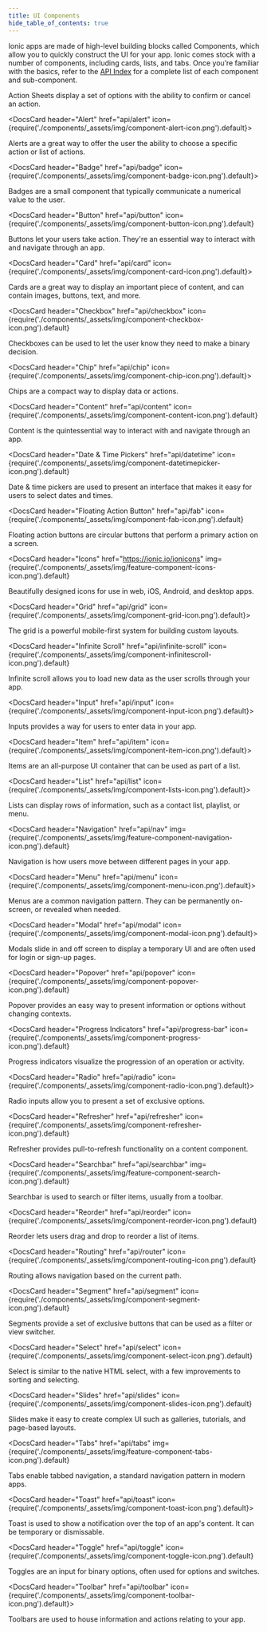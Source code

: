 ```yaml
---
title: UI Components
hide_table_of_contents: true
---
```



<head>
  <title>UI Components | User Interface Application Building Components</title>
  <meta
    name="description"
    content="Ionic Framework comes stock with a number of high-level UI components, including cards, lists, and tabs to quickly and easily build your app's user interface."
  />
  <style>{`
    :root {
      --doc-item-container-width: 60rem;
    }
  `}</style>
</head>

Ionic apps are made of high-level building blocks called Components, which allow you to quickly construct the UI for your app. Ionic comes stock with a number of components, including cards, lists, and tabs. Once you’re familiar with the basics, refer to the [API Index](api.md) for a complete list of each component and sub-component.

<intro-end />

<DocsCards>
  <DocsCard header="Action Sheet" href="api/action-sheet" img={require('./components/_assets/img/feature-component-actionsheet-icon.png').default}>
    <p>Action Sheets display a set of options with the ability to confirm or cancel an action.</p>
  </DocsCard>

<DocsCard header="Alert" href="api/alert" icon={require('./components/_assets/img/component-alert-icon.png').default}>
  <p>Alerts are a great way to offer the user the ability to choose a specific action or list of actions.</p>
</DocsCard>

<DocsCard header="Badge" href="api/badge" icon={require('./components/_assets/img/component-badge-icon.png').default}>
  <p>Badges are a small component that typically communicate a numerical value to the user.</p>
</DocsCard>

<DocsCard
  header="Button"
  href="api/button"
  icon={require('./components/_assets/img/component-button-icon.png').default}
>
  <p>Buttons let your users take action. They're an essential way to interact with and navigate through an app.</p>
</DocsCard>

<DocsCard header="Card" href="api/card" icon={require('./components/_assets/img/component-card-icon.png').default}>
  <p>
    Cards are a great way to display an important piece of content, and can contain images, buttons, text, and more.
  </p>
</DocsCard>

<DocsCard
  header="Checkbox"
  href="api/checkbox"
  icon={require('./components/_assets/img/component-checkbox-icon.png').default}
>
  <p>Checkboxes can be used to let the user know they need to make a binary decision.</p>
</DocsCard>

<DocsCard header="Chip" href="api/chip" icon={require('./components/_assets/img/component-chip-icon.png').default}>
  <p>Chips are a compact way to display data or actions.</p>
</DocsCard>

<DocsCard
  header="Content"
  href="api/content"
  icon={require('./components/_assets/img/component-content-icon.png').default}
>
  <p>Content is the quintessential way to interact with and navigate through an app.</p>
</DocsCard>

<DocsCard
  header="Date & Time Pickers"
  href="api/datetime"
  icon={require('./components/_assets/img/component-datetimepicker-icon.png').default}
>
  <p>Date & time pickers are used to present an interface that makes it easy for users to select dates and times.</p>
</DocsCard>

<DocsCard
  header="Floating Action Button"
  href="api/fab"
  icon={require('./components/_assets/img/component-fab-icon.png').default}
>
  <p>Floating action buttons are circular buttons that perform a primary action on a screen.</p>
</DocsCard>

<DocsCard
  header="Icons"
  href="https://ionic.io/ionicons"
  img={require('./components/_assets/img/feature-component-icons-icon.png').default}
>
  <p>Beautifully designed icons for use in web, iOS, Android, and desktop apps.</p>
</DocsCard>

<DocsCard header="Grid" href="api/grid" icon={require('./components/_assets/img/component-grid-icon.png').default}>
  <p>The grid is a powerful mobile-first system for building custom layouts.</p>
</DocsCard>

<DocsCard
  header="Infinite Scroll"
  href="api/infinite-scroll"
  icon={require('./components/_assets/img/component-infinitescroll-icon.png').default}
>
  <p>Infinite scroll allows you to load new data as the user scrolls through your app.</p>
</DocsCard>

<DocsCard header="Input" href="api/input" icon={require('./components/_assets/img/component-input-icon.png').default}>
  <p>Inputs provides a way for users to enter data in your app.</p>
</DocsCard>

<DocsCard header="Item" href="api/item" icon={require('./components/_assets/img/component-item-icon.png').default}>
  <p>Items are an all-purpose UI container that can be used as part of a list.</p>
</DocsCard>

<DocsCard header="List" href="api/list" icon={require('./components/_assets/img/component-lists-icon.png').default}>
  <p>Lists can display rows of information, such as a contact list, playlist, or menu.</p>
</DocsCard>

<DocsCard
  header="Navigation"
  href="api/nav"
  img={require('./components/_assets/img/feature-component-navigation-icon.png').default}
>
  <p>Navigation is how users move between different pages in your app.</p>
</DocsCard>

<DocsCard header="Menu" href="api/menu" icon={require('./components/_assets/img/component-menu-icon.png').default}>
  <p>Menus are a common navigation pattern. They can be permanently on-screen, or revealed when needed.</p>
</DocsCard>

<DocsCard header="Modal" href="api/modal" icon={require('./components/_assets/img/component-modal-icon.png').default}>
  <p>Modals slide in and off screen to display a temporary UI and are often used for login or sign-up pages.</p>
</DocsCard>

<DocsCard
  header="Popover"
  href="api/popover"
  icon={require('./components/_assets/img/component-popover-icon.png').default}
>
  <p>Popover provides an easy way to present information or options without changing contexts.</p>
</DocsCard>

<DocsCard
  header="Progress Indicators"
  href="api/progress-bar"
  icon={require('./components/_assets/img/component-progress-icon.png').default}
>
  <p>Progress indicators visualize the progression of an operation or activity.</p>
</DocsCard>

<DocsCard header="Radio" href="api/radio" icon={require('./components/_assets/img/component-radio-icon.png').default}>
  <p>Radio inputs allow you to present a set of exclusive options.</p>
</DocsCard>

<DocsCard
  header="Refresher"
  href="api/refresher"
  icon={require('./components/_assets/img/component-refresher-icon.png').default}
>
  <p>Refresher provides pull-to-refresh functionality on a content component.</p>
</DocsCard>

<DocsCard
  header="Searchbar"
  href="api/searchbar"
  img={require('./components/_assets/img/feature-component-search-icon.png').default}
>
  <p>Searchbar is used to search or filter items, usually from a toolbar.</p>
</DocsCard>

<DocsCard
  header="Reorder"
  href="api/reorder"
  icon={require('./components/_assets/img/component-reorder-icon.png').default}
>
  <p>Reorder lets users drag and drop to reorder a list of items.</p>
</DocsCard>

<DocsCard
  header="Routing"
  href="api/router"
  icon={require('./components/_assets/img/component-routing-icon.png').default}
>
  <p>Routing allows navigation based on the current path.</p>
</DocsCard>

<DocsCard
  header="Segment"
  href="api/segment"
  icon={require('./components/_assets/img/component-segment-icon.png').default}
>
  <p>Segments provide a set of exclusive buttons that can be used as a filter or view switcher.</p>
</DocsCard>

<DocsCard
  header="Select"
  href="api/select"
  icon={require('./components/_assets/img/component-select-icon.png').default}
>
  <p>Select is similar to the native HTML select, with a few improvements to sorting and selecting.</p>
</DocsCard>

<DocsCard
  header="Slides"
  href="api/slides"
  icon={require('./components/_assets/img/component-slides-icon.png').default}
>
  <p>Slides make it easy to create complex UI such as galleries, tutorials, and page-based layouts.</p>
</DocsCard>

<DocsCard
  header="Tabs"
  href="api/tabs"
  img={require('./components/_assets/img/feature-component-tabs-icon.png').default}
>
  <p>Tabs enable tabbed navigation, a standard navigation pattern in modern apps.</p>
</DocsCard>

<DocsCard header="Toast" href="api/toast" icon={require('./components/_assets/img/component-toast-icon.png').default}>
  <p>Toast is used to show a notification over the top of an app's content. It can be temporary or dismissable.</p>
</DocsCard>

<DocsCard
  header="Toggle"
  href="api/toggle"
  icon={require('./components/_assets/img/component-toggle-icon.png').default}
>
  <p>Toggles are an input for binary options, often used for options and switches.</p>
</DocsCard>

  <DocsCard header="Toolbar" href="api/toolbar" icon={require('./components/_assets/img/component-toolbar-icon.png').default}>
    <p>Toolbars are used to house information and actions relating to your app.</p>
  </DocsCard>
</DocsCards>
